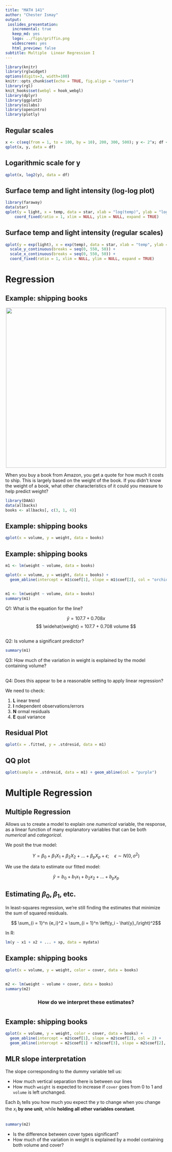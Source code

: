 ```yaml
---
title: "MATH 141"
author: "Chester Ismay"
output: 
 ioslides_presentation:
   incremental: true
   keep_md: yes
   logo: ../figs/griffin.png
   widescreen: yes
   html_preview: false
subtitle: Multiple  Linear Regression I
---
```


```r
library(knitr)
library(rglwidget)
options(digits=3, width=100)
knitr::opts_chunk$set(echo = TRUE, fig.align = "center")
library(rgl)
knit_hooks$set(webgl = hook_webgl)
library(dplyr)
library(ggplot2)
library(oilabs)
library(openintro)
library(plotly)
```


## Regular scales

```r
x <- c(seq(from = 1, to = 100, by = 10), 200, 300, 500); y <- 2^x; df <- data.frame(x, y)
qplot(x, y, data = df)
```

## Logarithmic scale for y

```r
qplot(x, log2(y), data = df)
```

## Surface temp and light intensity (log-log plot)

```r
library(faraway)
data(star)
qplot(y = light, x = temp, data = star, xlab = "log(temp)", ylab = "log(light intensity)") +
    coord_fixed(ratio = 1, xlim = NULL, ylim = NULL, expand = TRUE)
```

## Surface temp and light intensity (regular scales)

```r
qplot(y = exp(light), x = exp(temp), data = star, xlab = "temp", ylab = "light intensity") +
  scale_y_continuous(breaks = seq(0, 550, 50)) +
  scale_x_continuous(breaks = seq(0, 550, 50)) +
  coord_fixed(ratio = 1, xlim = NULL, ylim = NULL, expand = TRUE)
```

# Regression 

## Example: shipping books {.build}

<center>
<img src="../figs/pile-of-books.jpg" width = 500>
</center>

When you buy a book from Amazon, you get a quote for how much it
costs to ship. This is largely based on the weight of the book. If you
didn't know the weight of a book, what other characteristics of it
could you measure to help predict weight?

```r
library(DAAG)
data(allbacks)
books <- allbacks[, c(3, 1, 4)]
```


## Example: shipping books

```r
qplot(x = volume, y = weight, data = books)
```


## Example: shipping books {.smaller}

```r
m1 <- lm(weight ~ volume, data = books)
```

```r
qplot(x = volume, y = weight, data = books) + 
  geom_abline(intercept = m1$coef[1], slope = m1$coef[2], col = "orchid")
```


## {.build .smaller} 

```r
m1 <- lm(weight ~ volume, data = books)
summary(m1)
```

Q1: What is the equation for the line?

$$ \hat{y} = 107.7 + 0.708 x $$
$$ \widehat{weight} = 107.7 + 0.708 volume $$


## {.build .smaller}

Q2: Is volume a significant predictor?

```r
summary(m1)
```

Q3: How much of the variation in weight is explained by the model containing volume?


## {.build}

Q4: Does this appear to be a reasonable setting to apply linear regression?

We need to check:

1. **L** inear trend
2. **I** ndependent observations/errors
3. **N** ormal residuals
4. **E** qual variance


## Residual Plot

```r
qplot(x = .fitted, y = .stdresid, data = m1)
```


## QQ plot

```r
qplot(sample = .stdresid, data = m1) + geom_abline(col = "purple")
```

# Multiple Regression

## Multiple Regression {.build}

Allows us to create a model to explain one $numerical$ variable, the response, as a linear function of many explanatory variables that can be both $numerical$ and
$categorical$.

We posit the true model:

$$ Y = \beta_0 + \beta_1 X_1 + \beta_2 X_2 + \ldots + \beta_p X_p + \epsilon; \quad \epsilon \sim N(0, \sigma^2) $$

We use the data to estimate our fitted model:

$$ \hat{y} = b_0 + b_1 x_1 + b_2 x_2 + \ldots + b_p x_p $$


## Estimating $\beta_0, \beta_1$, etc. {.build}

In least-squares regression, we're still finding the estimates that minimize
the sum of squared residuals.

$$ \sum_{i = 1}^n {e_i}^2 = \sum_{i = 1}^n \left(y_i - \hat{y}_i\right)^2$$

<!--
**Mathy note:** They have a closed-form solution.

$$ \mathbf{b} = (\mathbf{X}^T\mathbf{X})^{-1}\mathbf{X}^T\mathbf{y} $$ where $\mathbf{b} = (b_0, b_1, \ldots, b_p)$, $\mathbf{b} = (b_0, b_1, \ldots, b_p)$, \mathbf{X} = ()

-->

In R:

```r
lm(y ~ x1 + x2 + ... + xp, data = mydata)
```



## Example: shipping books {.build}

```r
qplot(x = volume, y = weight, color = cover, data = books)
```


## {.build .smaller}

```r
m2 <- lm(weight ~ volume + cover, data = books)
summary(m2)
```

<center>
### How do we interpret these estimates?
</center>

#


## Example: shipping books {.build .smaller}

```r
qplot(x = volume, y = weight, color = cover, data = books) +
  geom_abline(intercept = m2$coef[1], slope = m2$coef[2], col = 2) +
  geom_abline(intercept = m2$coef[1] + m2$coef[3], slope = m2$coef[2], col = 4)
```


## MLR slope interpretation {.build}

The slope corresponding to the dummy variable tell us:

- How much vertical separation there is between our lines
- How much `weight` is expected to increase if `cover` goes
from 0 to 1 and `volume` is left unchanged.

Each $b_i$ tells you how much you expect the $y$ to change when you change the
$x_i$ **by one unit**, while **holding all other variables constant**.


## {.smaller .build}

```r
summary(m2)
```

- Is the difference between cover types significant?
- How much of the variation in weight is explained by a model containing both
volume and cover?

